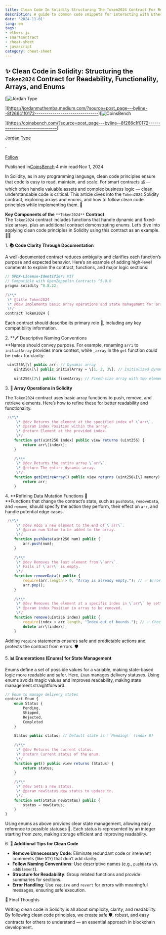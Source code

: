 ```yaml
---
title: Clean Code In Solidity Structuring The Token2024 Contract For Readability Functionality
description: A guide to common code snippets for interacting with Ethereum smart contracts using Clean Code In Solidity Structurin...
date: '2024-11-01'
lang: en
tags:
- ethers.js
- smartcontract
- cheat-sheet
- javascript
category: cheat-sheet
---
```



## ✨ Clean Code in Solidity: Structuring the `Token2024` Contract for Readability, Functionality, Arrays, and Enums

[![Jordan Type](https://miro.medium.com/v2/resize:fill:88:88/0*-BxK6NvbOEXZ038-.)

](https://jordanmuthemba.medium.com/?source=post_page---byline--8f266c1f0172--------------------------------)[![CoinsBench](https://miro.medium.com/v2/resize:fill:48:48/1*cxyieQYifV8lgCQjIXZ6ZQ.jpeg)

](https://coinsbench.com/?source=post_page---byline--8f266c1f0172--------------------------------)

[Jordan Type](https://jordanmuthemba.medium.com/?source=post_page---byline--8f266c1f0172--------------------------------)

·

[Follow](https://medium.com/m/signin?actionUrl=https%3A%2F%2Fmedium.com%2F_%2Fsubscribe%2Fuser%2Fc405a7ae1c25&operation=register&redirect=https%3A%2F%2Fcoinsbench.com%2Fclean-code-in-solidity-structuring-the-token2024-contract-for-readability-functionality-8f266c1f0172&user=Jordan+Type&userId=c405a7ae1c25&source=post_page-c405a7ae1c25--byline--8f266c1f0172---------------------post_header-----------)

Published in[CoinsBench](https://coinsbench.com/?source=post_page---byline--8f266c1f0172--------------------------------)·4 min read·Nov 1, 2024


In Solidity, as in any programming language, clean code principles ensure that code is easy to read, maintain, and scale. For smart contracts 💰 — which often handle valuable assets and complex business logic — clean, understandable code is critical. This article dives into the `Token2024` Solidity contract, exploring arrays and enums, and how to follow clean code principles while implementing them. 🚀

**Key Components of the** `**Token2024**` **Contract**  
The `Token2024` contract includes functions that handle dynamic and fixed-size arrays, plus an additional contract demonstrating enums. Let’s dive into applying clean code principles in Solidity using this contract as an example. 🧑‍💻

1\. **📚 Code Clarity Through Documentation**

A well-documented contract reduces ambiguity and clarifies each function’s purpose and expected behavior. Here’s an example of adding high-level comments to explain the contract, functions, and major logic sections:

```js
// SPDX-License-Identifier: MIT  
// Compatible with OpenZeppelin Contracts ^5.0.0  
pragma solidity ^0.8.22;  
  
/\*\*  
 \* @title Token2024  
 \* @dev Implements basic array operations and state management for arrays and enums.  
 \*/  
contract Token2024 {
```

Each contract should describe its primary role 📄, including any key compatibility information.

2\. **🖊️ Descriptive Naming Conventions  
**Names should convey purpose. For example, renaming `arr1` to `initialArray` provides more context, while `_array` in the `get` function could be `index` for clarity:

```js
 uint256\[\] public arr; // Dynamic array  
    uint256\[\] public initialArray = \[1, 2, 3\]; // Initialized dynamic array  
  
    uint256\[2\] public fixedArray; // Fixed-size array with two elements
```

3\. **🔄 Array Operations in Solidity**

The `Token2024` contract uses basic array functions to push, remove, and retrieve elements. Here’s how to refine these for better readability and functionality.

```js
 /\*\*  
     \* @dev Returns the element at the specified index of \`arr\`.  
     \* @param index Position within the array.  
     \* @return Element at the provided index.  
     \*/  
    function get(uint256 index) public view returns (uint256) {  
        return arr\[index\];  
    }  
  
    /\*\*  
     \* @dev Returns the entire array \`arr\`.  
     \* @return The entire dynamic array.  
     \*/  
    function getEntireArray() public view returns (uint256\[\] memory) {  
        return arr;  
    }
```

4\. **Refining Data Mutation Functions 🔨  
**Functions that change the contract’s state, such as `pushData`, `removeData`, and `remove`, should specify the action they perform, their effect on `arr`, and handle potential edge cases.

```js
 /\*\*  
     \* @dev Adds a new element to the end of \`arr\`.  
     \* @param num Value to be added to the array.  
     \*/  
    function pushData(uint256 num) public {  
        arr.push(num);  
    }  
  
    /\*\*  
     \* @dev Removes the last element from \`arr\`.  
     \* Fails if \`arr\` is empty.  
     \*/  
    function removeData() public {  
        require(arr.length > 0, "Array is already empty."); // ✅ Error handling  
        arr.pop();  
    }  
  
    /\*\*  
     \* @dev Removes the element at a specific index in \`arr\` by setting it to zero.  
     \* @param index Position in array to be removed.  
     \*/  
    function remove(uint256 index) public {  
        require(index < arr.length, "Index out of bounds."); // ✅ Check bounds  
        delete arr\[index\];  
    }
```

Adding `require` statements ensures safe and predictable actions and protects the contract from errors. 🛡️

5\. **📊 Enumerations (Enums) for State Management**

Enums define a set of possible values for a variable, making state-based logic more readable and safer. Here, `Enum` manages delivery statuses. Using enums avoids magic values and improves readability, making state management straightforward.

```js
// Enum to manage delivery states  
contract Enum {  
    enum Status {  
        Pending,   
        Shipped,   
        Rejected,  
        Completed  
    }  
  
    Status public status; // Default state is \`Pending\` (index 0)  
  
    /\*\*  
     \* @dev Returns the current status.  
     \* @return Current status of the enum.  
     \*/  
    function get() public view returns (Status) {  
        return status;  
    }  
  
    /\*\*  
     \* @dev Sets a new status.  
     \* @param newStatus New status to update to.  
     \*/  
    function set(Status newStatus) public {  
        status = newStatus;  
    }  
}
```

Using enums as above provides clear state management, allowing easy reference to possible statuses 📌. Each status is represented by an integer starting from zero, making storage efficient and improving readability.

6\. **📝 Additional Tips for Clean Code**

*   **Remove Unnecessary Code**: Eliminate redundant code or irrelevant comments (like `DIY`) that don’t add clarity.
*   **Follow Naming Conventions**: Use descriptive names (e.g., `pushData` vs. `addElement`).
*   **Structure for Readability**: Group related functions and provide summaries for sections.
*   **Error Handling**: Use `require` and `revert` for errors with meaningful messages, ensuring safe execution.

🎉 Final Thoughts

Writing clean code in Solidity is all about simplicity, clarity, and readability. By following clean code principles, we create safe 🛡️, robust, and easy contracts for others to understand — an essential approach in blockchain development.
